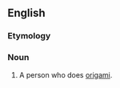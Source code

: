 ==English==

===Etymology===
{{suffix|origami|ist}}

===Noun===
{{en-noun}}

# A person who does [[origami]].